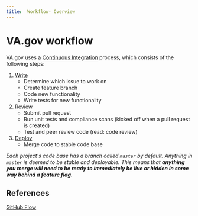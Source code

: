 ```yaml
---
title:  Workflow- Overview
---
```


# VA.gov workflow

VA.gov uses a [Continuous Integration](https://www.thoughtworks.com/continuous-integration) process, which consists of the following steps:

1. [Write](/getting-started/common-tasks/workflow/write)
    - Determine which issue to work on
    - Create feature branch
    - Code new functionality
    - Write tests for new functionality
2. [Review](/getting-started/common-tasks/workflow/review)
    - Submit pull request
    - Run unit tests and compliance scans (kicked off when a pull request is created)
    - Test and peer review code (read: code review)
3. [Deploy](/getting-started/common-tasks/workflow/deploy)
    - Merge code to stable code base

_Each project's code base has a branch called `master` by default. Anything in `master` is deemed to be stable and deployable. This means that **anything you merge will need to be ready to immediately be live or hidden in some way behind a feature flag**._

## References
[GitHub Flow](https://guides.github.com/introduction/flow/)
